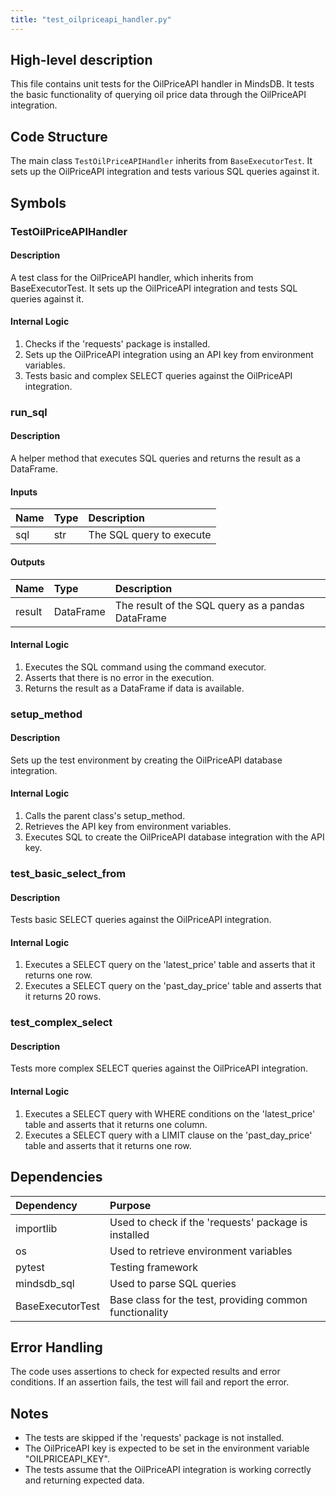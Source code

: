 ```yaml
---
title: "test_oilpriceapi_handler.py"
---
```


## High-level description
This file contains unit tests for the OilPriceAPI handler in MindsDB. It tests the basic functionality of querying oil price data through the OilPriceAPI integration.

## Code Structure
The main class `TestOilPriceAPIHandler` inherits from `BaseExecutorTest`. It sets up the OilPriceAPI integration and tests various SQL queries against it.

## Symbols

### TestOilPriceAPIHandler
#### Description
A test class for the OilPriceAPI handler, which inherits from BaseExecutorTest. It sets up the OilPriceAPI integration and tests SQL queries against it.

#### Internal Logic
1. Checks if the 'requests' package is installed.
2. Sets up the OilPriceAPI integration using an API key from environment variables.
3. Tests basic and complex SELECT queries against the OilPriceAPI integration.

### run_sql
#### Description
A helper method that executes SQL queries and returns the result as a DataFrame.

#### Inputs
| Name | Type | Description |
|:-----|:-----|:------------|
| sql | str | The SQL query to execute |

#### Outputs
| Name | Type | Description |
|:-----|:-----|:------------|
| result | DataFrame | The result of the SQL query as a pandas DataFrame |

#### Internal Logic
1. Executes the SQL command using the command executor.
2. Asserts that there is no error in the execution.
3. Returns the result as a DataFrame if data is available.

### setup_method
#### Description
Sets up the test environment by creating the OilPriceAPI database integration.

#### Internal Logic
1. Calls the parent class's setup_method.
2. Retrieves the API key from environment variables.
3. Executes SQL to create the OilPriceAPI database integration with the API key.

### test_basic_select_from
#### Description
Tests basic SELECT queries against the OilPriceAPI integration.

#### Internal Logic
1. Executes a SELECT query on the 'latest_price' table and asserts that it returns one row.
2. Executes a SELECT query on the 'past_day_price' table and asserts that it returns 20 rows.

### test_complex_select
#### Description
Tests more complex SELECT queries against the OilPriceAPI integration.

#### Internal Logic
1. Executes a SELECT query with WHERE conditions on the 'latest_price' table and asserts that it returns one column.
2. Executes a SELECT query with a LIMIT clause on the 'past_day_price' table and asserts that it returns one row.

## Dependencies
| Dependency | Purpose |
|:-----------|:--------|
| importlib | Used to check if the 'requests' package is installed |
| os | Used to retrieve environment variables |
| pytest | Testing framework |
| mindsdb_sql | Used to parse SQL queries |
| BaseExecutorTest | Base class for the test, providing common functionality |

## Error Handling
The code uses assertions to check for expected results and error conditions. If an assertion fails, the test will fail and report the error.

## Notes
- The tests are skipped if the 'requests' package is not installed.
- The OilPriceAPI key is expected to be set in the environment variable "OILPRICEAPI_KEY".
- The tests assume that the OilPriceAPI integration is working correctly and returning expected data.